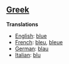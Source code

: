 ==[[Greek]]==

'''Translations'''

*[[English]]: [[blue]]
*[[French]]: [[bleu]], [[bleue]]
*[[German]]: [[blau]]
*[[Italian]]: [[blu]]